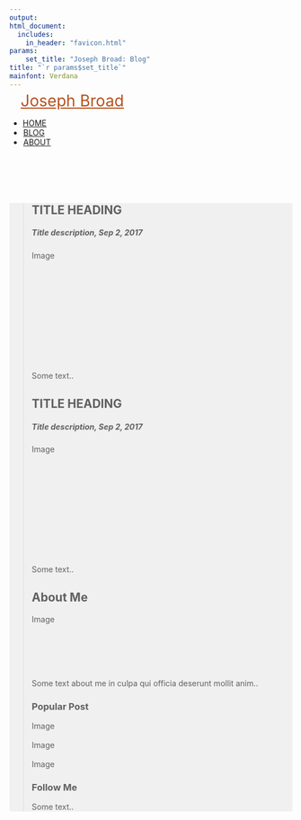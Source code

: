 ```yaml
---
output: 
html_document:
  includes:
    in_header: "favicon.html" 
params: 
    set_title: "Joseph Broad: Blog"
title: "`r params$set_title`"
mainfont: Verdana
---
```

<!-- style -->
<link rel="stylesheet" href="style.css" type="text/css">
<link rel="shortcut icon" href="https://www.dropbox.com/s/8nglbmcubk7bl7y/favicon.png?dl=0">
<link rel="icon" href="https://www.dropbox.com/s/8nglbmcubk7bl7y/favicon.png?dl=0">
<!-- Load an icon library -->
<link rel="stylesheet" href="https://cdnjs.cloudflare.com/ajax/libs/font-awesome/4.7.0/css/font-awesome.min.css">
<!-- header -->
<div class="topnav">
<div class="landing" style = "margin-top: -10px; padding-left: 20px; padding-right: 20px">
  <a href="index.html" style = "font-size: 28px; color: #B7521E;">Joseph Broad</a>
</div>
</div>

<ul>
  <li><a href="#home">HOME</a></li>
  <li style="border-left: 1px solid white;"><a href="#news">BLOG</a></li>
  <li style="border-left: 1px solid white;"><a href="about.html">ABOUT</a></li>
</ul>

  <div class="wideboi" style = "margin-top:100px; background:#f0f0f0">>
  <div class="wrapper">
  <div class="leftcolumn">
  <div class="card">
  <h2>TITLE HEADING</h2>
  <h5>Title description, Sep 2, 2017</h5>
  <div class="fakeimg" style="height:200px;">Image</div>
  <p>Some text..</p></div>
  <div class="card">
  <h2>TITLE HEADING</h2>
  <h5>Title description, Sep 2, 2017</h5>
  <div class="fakeimg" style="height:200px;">Image</div>
  <p>Some text..</p></div></div>
  <div class="rightcolumn">
  <div class="card">
  <h2>About Me</h2>
  <div class="fakeimg" style="height:100px;">Image</div>
  <p>Some text about me in culpa qui officia deserunt mollit anim..</p>
  </div>
  <div class="card">
  <h3>Popular Post</h3>
  <div class="fakeimg">Image</div><br>
  <div class="fakeimg">Image</div><br>
  <div class="fakeimg">Image</div>
  </div>
  <div class="card">
  <h3>Follow Me</h3>
  <p>Some text..</p>
  </div>
  </div>
  </div>